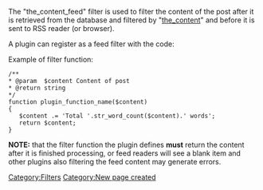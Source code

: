 The "the_content_feed" filter is used to filter the content of the post after it is retrieved from the database and filtered by "[[Plugin_API/Filter_Reference/the_content|the_content]]" and before it is sent to RSS reader (or browser).

A plugin can register as a feed filter with the code: 

 <?php add_filter( "the_content_feed", "plugin_function_name" ) ?>

Example of filter function:

 /**
 * @param  $content Content of post
 * @return string
 */
 function plugin_function_name($content)
 {
    $content .= 'Total '.str_word_count($content).' words';
    return $content;
 }


'''NOTE:''' that the filter function the plugin defines '''must''' return the content after it is finished processing, or feed readers will see a blank item and other plugins also filtering the feed content may generate errors.

{{Stub}}
[[Category:Filters]]
[[Category:New page created]]